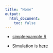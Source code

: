 ```yaml
---
title: "Home"
output:
  html_document:
    toc: false
---
```



* [simpleexample.R](simpleexample.html)


* Simulation is [here](Simulation_studies.html)


